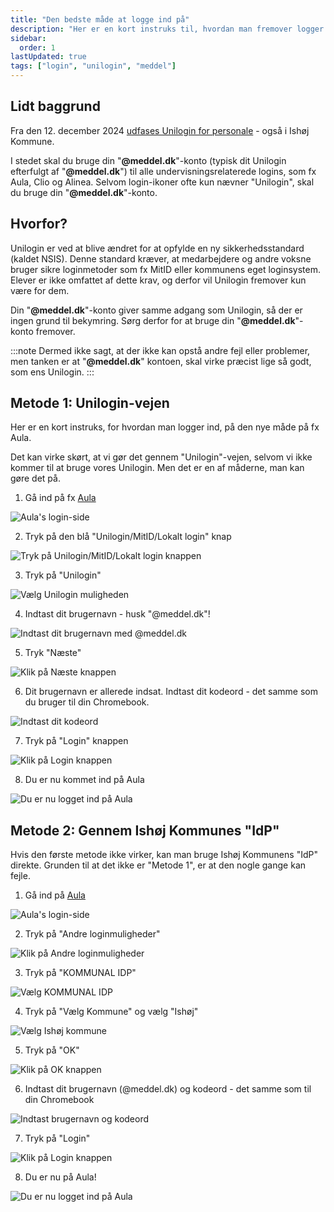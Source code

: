 ```yaml
---
title: "Den bedste måde at logge ind på"
description: "Her er en kort instruks til, hvordan man fremover logger ind, når man arbejder i Ishøj Kommune"
sidebar:
  order: 1
lastUpdated: true
tags: ["login", "unilogin", "meddel"]
---
```


## Lidt baggrund

Fra den 12. december 2024 [udfases Unilogin for personale](https://viden.stil.dk/display/OFFSKOLELOGIN/Udfasning+af+Medarbejdere+i+Unilogin+IdP) - også i Ishøj Kommune.

I stedet skal du bruge din "**@meddel.dk**"-konto (typisk dit Unilogin efterfulgt af "**@meddel.dk**") til alle undervisningsrelaterede logins, som fx Aula, Clio og Alinea. Selvom login-ikoner ofte kun nævner "Unilogin", skal du bruge din "**@meddel.dk**"-konto.

## Hvorfor?

Unilogin er ved at blive ændret for at opfylde en ny sikkerhedsstandard (kaldet NSIS). Denne standard kræver, at medarbejdere og andre voksne bruger sikre loginmetoder som fx MitID eller kommunens eget loginsystem. Elever er ikke omfattet af dette krav, og derfor vil Unilogin fremover kun være for dem.

Din "**@meddel.dk**"-konto giver samme adgang som Unilogin, så der er ingen grund til bekymring. Sørg derfor for at bruge din "**@meddel.dk**"-konto fremover.

:::note
Dermed ikke sagt, at der ikke kan opstå andre fejl eller problemer, men tanken er at "**@meddel.dk**" kontoen, skal virke præcist lige så godt, som ens Unilogin.
:::

## Metode 1: Unilogin-vejen

Her er en kort instruks, for hvordan man logger ind, på den nye måde på fx Aula.

Det kan virke skørt, at vi gør det gennem "Unilogin"-vejen, selvom vi ikke kommer til at bruge vores Unilogin. Men det er en af måderne, man kan gøre det på.

1. Gå ind på fx [Aula](https://aula.dk)

![Aula's login-side](/src/assets/images/loginproblemer/login-initial-screen-01.png)

2. Tryk på den blå "Unilogin/MitID/Lokalt login" knap

![Tryk på Unilogin/MitID/Lokalt login knappen](/src/assets/images/loginproblemer/login-unilogin-button-01.png)

3. Tryk på "Unilogin"

![Vælg Unilogin muligheden](/src/assets/images/loginproblemer/login-select-unilogin-01.png)

4. Indtast dit brugernavn - husk "@meddel.dk"!

![Indtast dit brugernavn med @meddel.dk](/src/assets/images/loginproblemer/login-username-input-01.png)

5. Tryk "Næste"

![Klik på Næste knappen](/src/assets/images/loginproblemer/login-next-button-01.png)

6. Dit brugernavn er allerede indsat. Indtast dit kodeord - det samme som du bruger til din Chromebook.

![Indtast dit kodeord](/src/assets/images/loginproblemer/login-password-input-01.png)

7. Tryk på "Login" knappen

![Klik på Login knappen](/src/assets/images/loginproblemer/login-login-button-01.png)

8. Du er nu kommet ind på Aula

![Du er nu logget ind på Aula](/src/assets/images/loginproblemer/login-success-01.png)

## Metode 2: Gennem Ishøj Kommunes "IdP"

Hvis den første metode ikke virker, kan man bruge Ishøj Kommunens "IdP" direkte. Grunden til at det ikke er "Metode 1", er at den nogle gange kan fejle.

1. Gå ind på [Aula](https://aula.dk)

![Aula's login-side](/src/assets/images/loginproblemer/login-initial-screen-01.png)

2. Tryk på "Andre loginmuligheder"

![Klik på Andre loginmuligheder](/src/assets/images/loginproblemer/login-other-options-01.png)

3. Tryk på "KOMMUNAL IDP"

![Vælg KOMMUNAL IDP](/src/assets/images/loginproblemer/login-kommunal-idp-01.png)

4. Tryk på "Vælg Kommune" og vælg "Ishøj"

![Vælg Ishøj kommune](/src/assets/images/loginproblemer/login-kommune-select-01.png)

5. Tryk på "OK"

![Klik på OK knappen](/src/assets/images/loginproblemer/login-ok-button-01.png)

6. Indtast dit brugernavn (@meddel.dk) og kodeord - det samme som til din Chromebook

![Indtast brugernavn og kodeord](/src/assets/images/loginproblemer/login-credentials-form-01.png)

7. Tryk på "Login"

![Klik på Login knappen](/src/assets/images/loginproblemer/login-submit-button-01.png)

8. Du er nu på Aula!

![Du er nu logget ind på Aula](/src/assets/images/loginproblemer/login-success-alt-01.png)
